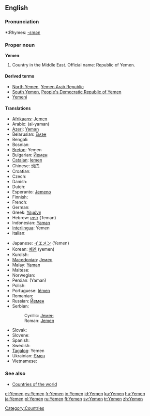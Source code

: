 ==English==

===Pronunciation===
*:Rhymes: [[Rhymes:English:-ɛmən|-ɛmən]]

===Proper noun===
'''Yemen'''

# Country in the Middle East. Official name: Republic of Yemen.

====Derived terms====
*[[North Yemen]], [[Yemen Arab Republic]]
*[[South Yemen]], [[People's Democratic Republic of Yemen]]
*[[Yemeni]]

====Translations====
{{top}}
*[[Afrikaans]]: [[Jemen]]
*Arabic: {{ARchar|[[اليمن]]}} (al-yaman) {{m}}
*[[Azeri]]: [[Yəmən]]
*Belarusian: [[Емэн]]
*Bengali: {{BNchar|[[ইয়েমেন]]}}
*Bosnian: {{t-|bs|Jemen|m}}
*[[Breton]]: Yemen
*Bulgarian: [[Йемен]]
*[[Catalan]]: [[Iemen]]
*Chinese: [[也门]]
*Croatian: {{t-|hr|Jemen|m}}
* Czech: {{t-|cs|Jemen}}
* Danish: {{t-|da|Yemen}}
* Dutch: {{t-|nl|Jemen}}
*Esperanto: [[Jemeno]]
* Finnish: {{t+|fi|Jemen}}
* French: {{t+|fr|Yémen|m}}
* German: {{t+|de|Jemen}}
*Greek: [[Υεμένη]] {{f}}
*Hebrew: [[תימן]] (Teman) {{f}}
*Indonesian: [[Yaman]]
*[[Interlingua]]: Yemen
* Italian: {{t-|it|Yemen|m}}
{{mid}}
*Japanese: [[イエメン]] (Yemen)
*Korean: [[예멘]] (yemen)
* Kurdish: {{t+|ku|Yemen}}
*[[Macedonian]]: [[Јемен]] {{m}}
*Malay: [[Yaman]]
* Maltese: {{t-|mt|Jemen|xs=Maltese}}
* Norwegian: {{t-|no|Jemen}}
*Persian: {{FAchar|[[یمن]]}} (Yaman)
* Polish: {{t-|pl|Jemen}}
*Portuguese: [[Iémen]]
* Romanian: {{t-|ro|Yemen|n}}
*Russian: [[Йемен]]
*Serbian:
*:Cyrillic: [[Јемен]] {{m}}
*:Roman: [[Jemen#Serbian|Jemen]] {{m}}
* Slovak: {{t-|sk|Jemen|m}}
* Slovene: {{t+|sl|Jemen|m}}
* Spanish: {{t+|es|Yemen}}
* Swedish: {{t+|sv|Yemen}}
*[[Tagalog]]: Yemen
*Ukrainian: [[Ємен]] {{m}}
* Vietnamese: {{t-|vi|Yemen|xs=Vietnamese}}
{{bottom}}

===See also===
*[[Countries of the world]]
{{wikipedia}}

[[Category:Countries]]

[[el:Yemen]]
[[es:Yemen]]
[[fr:Yemen]]
[[io:Yemen]]
[[id:Yemen]]
[[ku:Yemen]]
[[hu:Yemen]]
[[ja:Yemen]]
[[pl:Yemen]]
[[ru:Yemen]]
[[fi:Yemen]]
[[sv:Yemen]]
[[tr:Yemen]]
[[zh:Yemen]]